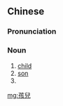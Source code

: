 {{also|孩儿}}
==Chinese==
{{zh-forms|s=孩儿}}

===Pronunciation===
{{zh-pron
|m=hái'ér,háir
|c=haai4 ji4
|mn=hâi-jî
|cat=n
}}

===Noun===
{{zh-noun}}

# [[child]]
# [[son]]
# {{erhua form of}}

[[mg:孩兒]]